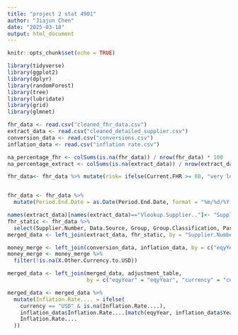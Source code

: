 ---
title: "project 2 stat 4901"
author: "Jiajun Chen"
date: "2025-03-18"
output: html_document
---

```{r setup, include=FALSE}
knitr::opts_chunk$set(echo = TRUE)
```

```{r}
library(tidyverse)
library(ggplot2)
library(dplyr)
library(randomForest)
library(tree)
library(lubridate)
library(grid)
library(glmnet)
```

```{r}
fhr_data <- read.csv("cleaned_fhr_data.csv")
extract_data <- read.csv("cleaned_detailed_supplier.csv")
conversion_data <- read.csv("conversions.csv")
inflation_data <- read.csv("inflation rate.csv")
```

```{r}
na_percentage_fhr <- colSums(is.na(fhr_data)) / nrow(fhr_data) * 100
na_percentage_extract <- colSums(is.na(extract_data)) / nrow(extract_data) * 100

fhr_data<- fhr_data %>% mutate(risk= ifelse(Current.FHR >= 80, "very low risk", ifelse(Current.FHR >= 60, "low risk", ifelse(Current.FHR>= 40, "medium risk", ifelse(Current.FHR>=20, "high risk", "very high risk"))))) 


fhr_data <- fhr_data %>%
  mutate(Period.End.Date = as.Date(Period.End.Date, format = "%m/%d/%Y %H:%M"))
```

```{r}
names(extract_data)[names(extract_data)=="Vlookup.Supplier.."]<- "Supplier.Number"
fhr_static <- fhr_data %>%
  select(Supplier.Number, Data.Source, Group, Group.Classification, Parent.ID)
merged_data <- left_join(extract_data, fhr_static, by = "Supplier.Number")

```

```{r}
money_merge <- left_join(conversion_data, inflation_data, by = c("eqyYear" = "Year"))
money_merge <- money_merge %>%
  filter(!is.na(X.Other.Currency.to.USD))

merged_data <- left_join(merged_data, adjustment_table, 
                         by = c("eqyYear" = "eqyYear", "currency" = "currency"))

merged_data <- merged_data %>%
  mutate(Inflation.Rate.... = ifelse(
    currency == "USD" & is.na(Inflation.Rate....),
    inflation_data$Inflation.Rate....[match(eqyYear, inflation_data$Year)],
    Inflation.Rate....
  ))

```
